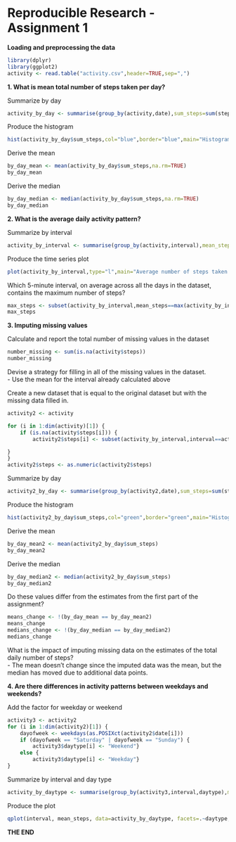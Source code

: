 Reproducible Research - Assignment 1
====================================

**Loading and preprocessing the data**

```r
library(dplyr)
library(ggplot2)
activity <- read.table("activity.csv",header=TRUE,sep=",")
```

**1. What is mean total number of steps taken per day?**

Summarize by day

```r
activity_by_day <- summarise(group_by(activity,date),sum_steps=sum(steps))
```

Produce the histogram

```r
hist(activity_by_day$sum_steps,col="blue",border="blue",main="Histogram of Steps Taken per Day",xlab="Number of Steps per Day")
```

Derive the mean

```r
by_day_mean <- mean(activity_by_day$sum_steps,na.rm=TRUE)
by_day_mean
```

Derive the median

```r
by_day_median <- median(activity_by_day$sum_steps,na.rm=TRUE)
by_day_median
```

**2. What is the average daily activity pattern?**

Summarize by interval

```r
activity_by_interval <- summarise(group_by(activity,interval),mean_steps=mean(steps,na.rm=TRUE))
```

Produce the time series plot

```r
plot(activity_by_interval,type="l",main="Average number of steps taken per 5-minute interval",xlab="Time Interval",ylab="Mean number of steps")
```

Which 5-minute interval, on average across all the days in the dataset, contains the maximum number of steps?

```r
max_steps <- subset(activity_by_interval,mean_steps==max(activity_by_interval$mean_steps))
max_steps
```

**3. Imputing missing values**

Calculate and report the total number of missing values in the dataset

```r
number_missing <- sum(is.na(activity$steps))
number_missing
```

Devise a strategy for filling in all of the missing values in the dataset.   
    - Use the mean for the interval already calculated above

Create a new dataset that is equal to the original dataset but with the missing data filled in.

```r
activity2 <- activity

for (i in 1:dim(activity)[1]) {
    if (is.na(activity$steps[i])) {
        activity2$steps[i] <- subset(activity_by_interval,interval==activity$interval[i])[,2]

}
}
activity2$steps <- as.numeric(activity2$steps)
```

Summarize by day

```r
activity2_by_day <- summarise(group_by(activity2,date),sum_steps=sum(steps))
```

Produce the histogram

```r
hist(activity2_by_day$sum_steps,col="green",border="green",main="Histogram of Steps Taken per Day",xlab="Number of Steps per Day")
```

Derive the mean

```r
by_day_mean2 <- mean(activity2_by_day$sum_steps)
by_day_mean2
```

Derive the median

```r
by_day_median2 <- median(activity2_by_day$sum_steps)
by_day_median2
```


Do these values differ from the estimates from the first part of the assignment?

```r
means_change <- !(by_day_mean == by_day_mean2)
means_change
medians_change <- !(by_day_median == by_day_median2)
medians_change
```

What is the impact of imputing missing data on the estimates of the total daily number of steps?   
    - The mean doesn't change since the imputed data was the mean, but the median has moved due to additional data points.

**4. Are there differences in activity patterns between weekdays and weekends?**

Add the factor for weekday or weekend

```r
activity3 <- activity2
for (i in 1:dim(activity2)[1]) {
    dayofweek <- weekdays(as.POSIXct(activity2$date[i]))
    if (dayofweek == "Saturday" | dayofweek == "Sunday") {
        activity3$daytype[i] <- "Weekend"}
    else {
        activity3$daytype[i] <- "Weekday"}
}
```

Summarize by interval and day type

```r
activity_by_daytype <- summarise(group_by(activity3,interval,daytype),mean_steps=mean(steps))
```

Produce the plot

```r
qplot(interval, mean_steps, data=activity_by_daytype, facets=.~daytype,geom="path")
```
    
**THE END**